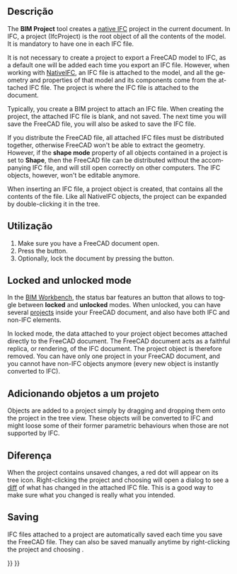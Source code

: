 <languages/>

<div lang="en" dir="ltr" class="mw-content-ltr">
{{Docnav
|[[BIM_Sketch|Sketch]]
|[[Arch_Site|Site]]
|[[BIM_Workbench|BIM]]
|IconL=BIM_Sketch.svg
|IconR=Arch_Site.svg
|IconC=Workbench_BIM.svg
}}
</div>

<div lang="en" dir="ltr" class="mw-content-ltr">
{{GuiCommand
|Name=BIM Project
|MenuLocation=3D/BIM → Project
|Workbenches=[[BIM_Workbench|BIM]]
|Shortcut=
|SeeAlso=
}}
</div>

<span id="Description"></span>
==Descrição==

<div lang="en" dir="ltr" class="mw-content-ltr">
The '''BIM Project''' tool creates a [[NativeIFC|native IFC]] project in the current document. In IFC, a project (IfcProject) is the root object of all the contents of the model. It is mandatory to have one in each IFC file.
</div>

<div lang="en" dir="ltr" class="mw-content-ltr">
It is not necessary to create a project to export a FreeCAD model to IFC, as a default one will be added each time you export an IFC file. However, when working with [[NativeIFC]], an IFC file is attached to the model, and all the geometry and properties of that model and its components come from the attached IFC file. The project is where the IFC file is attached to the document.
</div>

<div lang="en" dir="ltr" class="mw-content-ltr">
Typically, you create a BIM project to attach an IFC file. When creating the project, the attached IFC file is blank, and not saved. The next time you will save the FreeCAD file, you will also be asked to save the IFC file.
</div>

<div lang="en" dir="ltr" class="mw-content-ltr">
If you distribute the FreeCAD file, all attached IFC files must be distributed together, otherwise FreeCAD won't be able to extract the geometry. However, if the '''shape mode''' property of all objects contained in a project is set to '''Shape''', then the FreeCAD file can be distributed without the accompanying IFC file, and will still open correctly on other computers. The IFC objects, however, won't be editable anymore.
</div>

<div lang="en" dir="ltr" class="mw-content-ltr">
When inserting an IFC file, a project object is created, that contains all the contents of the file. Like all NativeIFC objects, the project can be expanded by double-clicking it in the tree.
</div>

<span id="Usage"></span>
==Utilização==

<div lang="en" dir="ltr" class="mw-content-ltr">
# Make sure you have a FreeCAD document open.
# Press the {{Button|[[Image:BIM_Project.svg|16px]] [[BIM_Project|Project]]}} button.
# Optionally, lock the document by pressing the {{Button|[[Image:IFC.svg|16px]] [[BIM_ToggleNativeIFC|IFC Lock]]}} button.
</div>

<div lang="en" dir="ltr" class="mw-content-ltr">
==Locked and unlocked mode==
</div>

<div lang="en" dir="ltr" class="mw-content-ltr">
In the [[BIM Workbench]], the status bar features an {{Button|[[Image:IFC.svg|16px]] [[BIM_ToggleNativeIFC|IFC Lock]]}} button that allows to toggle between '''locked''' and '''unlocked''' modes. When unlocked, you can have several [[BIM Project|projects]] inside your FreeCAD document, and also have both IFC and non-IFC elements.
</div>

<div lang="en" dir="ltr" class="mw-content-ltr">
In locked mode, the data attached to your project object becomes attached directly to the FreeCAD document. The FreeCAD document acts as a faithful replica, or rendering, of the IFC document. The project object is therefore removed. You can have only one project in your FreeCAD document, and you cannot have non-IFC objects anymore (every new object is instantly converted to IFC).
</div>

<span id="Adding_objects_to_a_project"></span>
==Adicionando objetos a um projeto==

<div lang="en" dir="ltr" class="mw-content-ltr">
Objects are added to a project simply by dragging and dropping them onto the project in the tree view. These objects will be converted to IFC and might loose some of their former parametric behaviours when those are not supported by IFC.
</div>

<span id="Diff"></span>
==Diferença==

<div lang="en" dir="ltr" class="mw-content-ltr">
When the project contains unsaved changes, a red dot will appear on its tree icon. Right-clicking the project and choosing {{MenuCommand|IFC → Diff}} will open a dialog to see a [https://en.wikipedia.org/wiki/Diff diff] of what has changed in the attached IFC file. This is a good way to make sure what you changed is really what you intended.
</div>

<div lang="en" dir="ltr" class="mw-content-ltr">
==Saving==
</div>

<div lang="en" dir="ltr" class="mw-content-ltr">
IFC files attached to a project are automatically saved each time you save the FreeCAD file. They can also be saved manually anytime by right-clicking the project and choosing {{MenuCommand|IFC → Save}}.
</div>


<div lang="en" dir="ltr" class="mw-content-ltr">
{{Docnav
|[[BIM_Sketch|Sketch]]
|[[Arch_Site|Site]]
|[[BIM_Workbench|BIM]]
|IconL=BIM_Sketch.svg
|IconR=Arch_Site.svg
|IconC=Workbench_BIM.svg
}}
</div>

{{BIM_Tools_navi{{#translation:}}}}
{{Userdocnavi{{#translation:}}}}